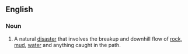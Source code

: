 ==English==
===Noun===
#A natural [[disaster]] that involves the breakup and downhill flow of [[rock]], [[mud]], [[water]] and anything caught in the path.